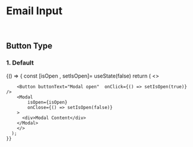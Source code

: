 
<Meta title="Components/Modal/Modal" component={Modal} />

# Email Input

<br />

## Button Type

### 1. Default

<Canvas>
  <Story name="Default">
    {() => {
      const [isOpen , setIsOpen]= useState(false)
      return (
        <>

        <Button buttonText="Modal open"  onClick={() => setIsOpen(true)} />
        <Modal
            isOpen={isOpen}
            onClose={() => setIsOpen(false)}
        >
          <div>Modal Content</div>
        </Modal>
        </>
      );
    }}

  </Story>
</Canvas>
